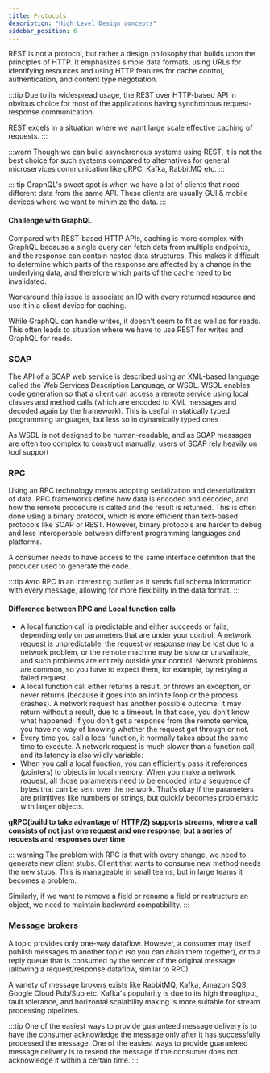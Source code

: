 ```yaml
---
title: Protocols
description: "High Level Design concepts"
sidebar_position: 6
---
```



REST is not a protocol, but rather a design philosophy that builds upon the principles
of HTTP. It emphasizes simple data formats, using URLs for identifying
resources and using HTTP features for cache control, authentication, and content
type negotiation.

:::tip
Due to its widespread usage, the REST over HTTP-based API in obvious choice for most of the applications having
synchronous request-response communication.

REST excels in a situation where we want large scale effective caching of requests.
:::

:::warn
Though we can build asynchronous systems using REST, it is not the best choice for such systems compared to
alternatives for general microservices communication like gRPC, Kafka, RabbitMQ etc.
:::



::: tip
GraphQL's sweet spot is when we have a lot of clients that need different data from the same API.
These clients are usually GUI & mobile devices where we want to minimize the data.
:::

#### Challenge with GraphQL
Compared with REST-based HTTP APIs, caching is more complex with GraphQL because a single query can fetch data from
multiple endpoints, and the response can contain nested data structures.
This makes it difficult to determine which parts of the response are affected by a change in the underlying data,
and therefore which parts of the cache need to be invalidated.

Workaround this issue is associate an ID with every returned resource and use it in a client device for caching.

While GraphQL can handle writes, it doesn't seem to fit as well as for reads. This often leads to situation where
we have to use REST for writes and GraphQL for reads.

### SOAP
The API of a SOAP web service is described using an XML-based language called the
Web Services Description Language, or WSDL. WSDL enables code generation so
that a client can access a remote service using local classes and method calls (which
are encoded to XML messages and decoded again by the framework). This is useful in
statically typed programming languages, but less so in dynamically typed ones


As WSDL is not designed to be human-readable, and as SOAP messages are often too
complex to construct manually, users of SOAP rely heavily on tool support


### RPC
Using an RPC technology means adopting serialization and deserialization of data.
RPC frameworks define how data is encoded and decoded,
and how the remote procedure is called and the result is returned.
This is often done using a binary protocol, which is more efficient than text-based protocols like SOAP or REST.
However,
binary protocols are harder to debug and less interoperable between different programming languages and platforms.

A consumer needs to have access to the same interface definition that the producer used to generate the code.

:::tip
Avro RPC in an interesting outlier as it sends full schema information with every message, allowing for more flexibility in the data format.
:::

#### Difference between RPC and Local function calls
- A local function call is predictable and either succeeds or fails, depending only on parameters that are under your control.
A network request is unpredictable: the request or response may be lost due to a network problem, or the remote
machine may be slow or unavailable, and such problems are entirely outside your control.
Network problems are common, so you have to expect them, for example, by retrying a failed request.
- A local function call either returns a result, or throws an exception, or never returns (because it goes into an infinite
loop or the process crashes). A network request has another possible outcome: it may return without a result, due to a
timeout. In that case, you don’t know what happened: if you don’t get a response from the remote service, you
have no way of knowing whether the request got through or not.
- Every time you call a local function, it normally takes about the same time to execute. A network request is much slower
than a function call, and its latency is also wildly variable:
- When you call a local function, you can efficiently pass it references (pointers) to objects in local memory. When you
make a network request, all those parameters need to be encoded into a sequence of bytes that can be sent over the network.
That’s okay if the parameters are primitives like numbers or strings, but quickly becomes problematic with larger objects.


**gRPC(build to take advantage of HTTP/2) supports streams, where a call consists of not just one request and one response, but a series of requests and responses over time**


::: warning
The problem with RPC is that with every change, we need to generate new client stubs.
Client that wants to consume new method needs the new stubs.
This is manageable in small teams, but in large teams it becomes a problem.

Similarly, if we want to remove a field or rename a field or restructure an object, we need to maintain backward compatibility.
:::

### Message brokers
A topic provides only one-way dataflow. However, a consumer may itself publish messages to another topic (so you can chain
them together), or to a reply queue that is consumed by the sender of the original message (allowing a request/response dataflow, similar to RPC).

A variety of message brokers exists like RabbitMQ, Kafka, Amazon SQS, Google Cloud Pub/Sub etc.
Kafka's popularity is due to its high throughput, fault tolerance, and horizontal scalability making is more suitable for
stream processing pipelines.


:::tip
One of the easiest ways to provide guaranteed message delivery is to have the consumer acknowledge the message only after it has successfully processed the message.
One of the easiest ways to provide guaranteed message delivery is to resend the message if the consumer does not acknowledge it within a certain time.
:::